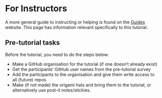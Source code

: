 # For Instructors

A more general guide to instructing or helping is found on the
[Guides](https://guides.rostools.org/) website. This page has
information relevant specifically to this tutorial.

## Pre-tutorial tasks

Before the tutorial, you need to do the steps below:

-   Make a GitHub organisation for the tutorial (if one doesn't already
    exist)
-   Get the participants' GitHub user names from the pre-tutorial survey
-   Add the participants to the organisation and give them write access
    to all (future) repos
-   Make (if not made) the origami hats and bring them to the tutorial,
    or alternatively use post-it notes/stickies.
